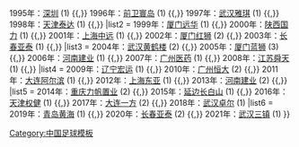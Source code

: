 {{Navbox
|basestyle = background:#DD0000;color:#FBEA0E;
|name  = 中国足球次级联赛冠军
|title = [[中国足球甲级联赛|<span style="color:#FBEA0E">中国足球次级联赛冠军</span>]]
|list1 = 1994年：[[青岛中能足球俱乐部|青岛海牛]] (1) {{,}} 1995年：[[深圳市足球俱乐部|深圳]] (1) {{,}} 1996年：[[重庆当代力帆足球俱乐部|前卫寰岛]] (1) {{,}} 1997年：[[湖北武汉职业足球俱乐部|武汉雅琪]] (1) {{,}} 1998年：[[天津津门虎足球俱乐部|天津泰达]] (1) {{,}} 
|list2 = 1999年：[[厦门足球俱乐部|厦门远华]] (1) {{,}} 2000年：[[陕西国力足球俱乐部|陕西国力]] (1) {{,}} 2001年：[[北京人和足球俱乐部|上海中远]] (1) {{,}} 2002年：[[厦门足球俱乐部|厦门红狮]] (2) {{,}} 2003年：[[长春亚泰足球俱乐部|长春亚泰]] (1) {{,}} 
|list3 = 2004年：[[湖北武汉职业足球俱乐部|武汉黄鹤楼]] (2) {{,}} 2005年：[[厦门足球俱乐部|厦门蓝狮]] (3) {{,}} 2006年：[[河南建业足球俱乐部|河南建业]] (1) {{,}} 2007年：[[广州恒大淘宝足球俱乐部|广州医药]] (1) {{,}} 2008年：[[江苏苏宁足球俱乐部|江苏舜天]] (1) {{,}} 
|list4 = 2009年：[[辽宁宏运足球俱乐部|辽宁宏运]] (1) {{,}} 2010年：[[广州恒大淘宝足球俱乐部|广州恒大]] (2) {{,}} 2011年：[[大连一方足球俱乐部|大连阿尔滨]] (1) {{,}} 2012年：[[上海上港集团足球俱乐部|上海东亚]] (1) {{,}} 2013年：[[河南建业足球俱乐部|河南建业]] (2) {{,}} 
|list5 = 2014年：[[重庆当代力帆足球俱乐部|重庆力帆置业]] (2) {{,}} 2015年：[[延边富德足球俱乐部|延边长白山]] (1) {{,}} 2016年：[[天津天海足球俱乐部|天津权健]] (1) {{,}} 2017年：[[大连一方足球俱乐部|大连一方]] (2) {{,}} 2018年：[[武汉卓尔职业足球俱乐部|武汉卓尔]] (1)
|list6 = 2019年：[[青岛黄海足球俱乐部|青岛黄海]] (1) {{,}} 2020年：[[长春亚泰足球俱乐部|长春亚泰]] (2)  {{,}} 2021年：[[武汉三镇足球俱乐部|武汉三镇]] (1) 
}}<noinclude>
{{DEFAULTSORT:China football 2nd level league champions}}
[[Category:中国足球模板]]
</noinclude>